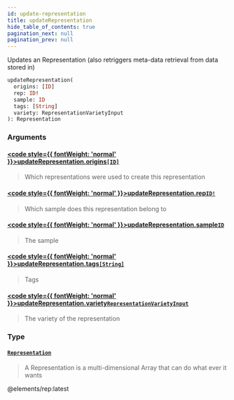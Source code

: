 ```yaml
---
id: update-representation
title: updateRepresentation
hide_table_of_contents: true
pagination_next: null
pagination_prev: null
---
```








Updates an Representation (also retriggers meta-data retrieval from data stored in)

```graphql
updateRepresentation(
  origins: [ID]
  rep: ID!
  sample: ID
  tags: [String]
  variety: RepresentationVarietyInput
): Representation
```


### Arguments

#### [<code style={{ fontWeight: 'normal' }}>updateRepresentation.<b>origins</b></code>](#)<Bullet />[`[ID]`](/docs/schemas/mikro/scalars/id) <Badge class="secondary" text="list"/> <Badge class="secondary" text="scalar"/>
> Which representations were used to create this representation
> 

#### [<code style={{ fontWeight: 'normal' }}>updateRepresentation.<b>rep</b></code>](#)<Bullet />[`ID!`](/docs/schemas/mikro/scalars/id) <Badge class="secondary" text="non-null"/> <Badge class="secondary" text="scalar"/>
> Which sample does this representation belong to
> 

#### [<code style={{ fontWeight: 'normal' }}>updateRepresentation.<b>sample</b></code>](#)<Bullet />[`ID`](/docs/schemas/mikro/scalars/id) <Badge class="secondary" text="scalar"/>
> The sample
> 

#### [<code style={{ fontWeight: 'normal' }}>updateRepresentation.<b>tags</b></code>](#)<Bullet />[`[String]`](/docs/schemas/mikro/scalars/string) <Badge class="secondary" text="list"/> <Badge class="secondary" text="scalar"/>
> Tags
> 

#### [<code style={{ fontWeight: 'normal' }}>updateRepresentation.<b>variety</b></code>](#)<Bullet />[`RepresentationVarietyInput`](/docs/schemas/mikro/enums/representation-variety-input) <Badge class="secondary" text="enum"/>
> The variety of the representation
> 

### Type

#### [`Representation`](/docs/schemas/mikro/objects/representation) <Badge class="secondary" text="object"/>
> A Representation is a multi-dimensional Array that can do what ever it wants


@elements/rep:latest
> 





